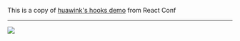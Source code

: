 
<Head>
  <title>mdx-deck</title>
</Head>

This is a copy of [huawink's hooks demo](https://github.com/huahuahuahuahuahua/mdx-deck-slide-decks) from React Conf

---

<Image src="https://s3.amazonaws.com/jxnblk/mdx-deck.gif" />
